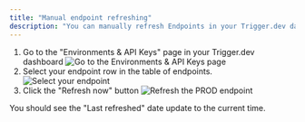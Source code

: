 ```yaml
---
title: "Manual endpoint refreshing"
description: "You can manually refresh Endpoints in your Trigger.dev dashboard"
---
```


1. Go to the "Environments & API Keys" page in your Trigger.dev dashboard
   ![Go to the Environments & API Keys page ](/images/environments-link.png)
2. Select your endpoint row in the table of endpoints.
   ![Select your endpoint](/images/endpoint-manual-refresh-1.png)
3. Click the "Refresh now" button
   ![Refresh the PROD endpoint](/images/endpoint-manual-refresh-2.png)

You should see the "Last refreshed" date update to the current time.
